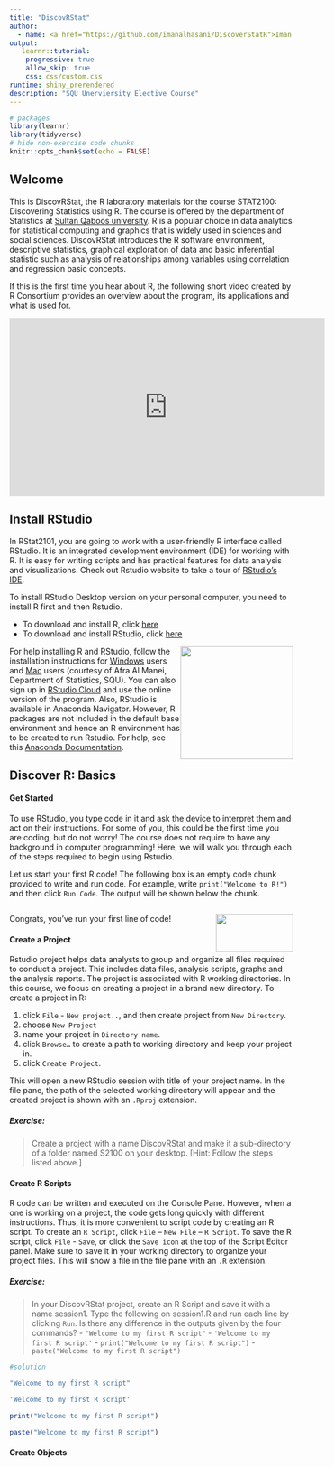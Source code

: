 ```yaml
---
title: "DiscovRStat"
author:
  - name: <a href="https://github.com/imanalhasani/DiscoverStatR">Iman Al Hasani, PhD</a>\newline
output: 
   learnr::tutorial:
    progressive: true
    allow_skip: true
    css: css/custom.css
runtime: shiny_prerendered
description: "SQU Unerviersity Elective Course"
---
```


```r
# packages
library(learnr)
library(tidyverse)
# hide non-exercise code chunks
knitr::opts_chunk$set(echo = FALSE)
```

## Welcome

This is DiscovRStat, the R laboratory materials for the course STAT2100: Discovering Statistics using R. The course is offered by the department of Statistics at <a href="https://www.squ.edu.om" target="_blank">Sultan Qaboos university</a>. R is a popular choice in data analytics for statistical computing and graphics that is widely used in sciences and social sciences. DiscovRStat introduces the R software environment, descriptive statistics, graphical exploration of data and basic inferential statistic such as analysis of relationships among variables using correlation and regression basic concepts.

If this is the first time you hear about R, the following short video created by R Consortium provides an overview about the program, its applications and what is used for.

<center>

<iframe width="560" height="315" src="https://www.youtube.com/embed/XcBLEVknqvY" title="YouTube video player" frameborder="0" allow="accelerometer; autoplay; clipboard-write; encrypted-media; gyroscope; picture-in-picture" allowfullscreen>

</iframe>

</center>

## Install RStudio

In RStat2101, you are going to work with a user-friendly R interface called RStudio. It is an integrated development environment (IDE) for working with R. It is easy for writing scripts and has practical features for data analysis and visualizations. Check out Rstudio website to take a tour of <a href="https://www.rstudio.com/products/RStudio/" target="_blank">RStudio's IDE</a>.

To install RStudio Desktop version on your personal computer, you need to install R first and then Rstudio.

-   To download and install R, click <a href="https://cran.r-project.org/" target="_blank">here</a>
-   To download and install RStudio, click <a href="https://www.rstudio.com/products/rstudio/download/" target="_blank">here</a>

![](images/rstudioWelc.png){style="float: right; width: 200px; height: 200px;  "} For help installing R and RStudio, follow the installation instructions for <a href="https://rpubs.com/ImanAlhasani/RInstallationforWindows" target="_blank">Windows</a> users and <a href="https://rpubs.com/ImanAlhasani/RInstallationforMac" target="_blank">Mac</a> users (courtesy of Afra Al Manei, Department of Statistics, SQU). You can also sign up in <a href="https://rstudio.cloud/" target="_blank">RStudio Cloud</a> and use the online version of the program. Also, RStudio is available in Anaconda Navigator. However, R packages are not included in the default base environment and hence an R environment has to be created to run Rstudio. For help, see this <a href="https://docs.anaconda.com/anaconda/navigator/tutorials/create-r-environment/" target="_blank">Anaconda Documentation</a>.

## Discover R: Basics

#### Get Started

To use RStudio, you type code in it and ask the device to interpret them and act on their instructions. For some of you, this could be the first time you are coding, but do not worry! The course does not require to have any background in computer programming! Here, we will walk you through each of the steps required to begin using Rstudio.

Let us start your first R code! The following box is an empty code chunk provided to write and run code. For example, write `print("Welcome to R!")` and then click `Run Code`. The output will be shown below the chunk.

```r
```

Congrats, you've run your first line of code!![](images/happyR.png){style="float: right;    " width="137" height="67"}

#### Create a Project

Rstudio project helps data analysts to group and organize all files required to conduct a project. This includes data files, analysis scripts, graphs and the analysis reports. The project is associated with R working directories. In this course, we focus on creating a project in a brand new directory. To create a project in R:

1.  click `File` - `New project..`, and then create project from `New Directory`.
2.  choose `New Project`
3.  name your project in `Directory name`.
4.  click `Browse…` to create a path to working directory and keep your project in.
5.  click `Create Project`.

This will open a new RStudio session with title of your project name. In the file pane, the path of the selected working directory will appear and the created project is shown with an `.Rproj` extension.

##### Exercise:

> Create a project with a name DiscovRStat and make it a sub-directory of a folder named S2100 on your desktop. [Hint: Follow the steps listed above.]

#### Create R Scripts

R code can be written and executed on the Console Pane. However, when a one is working on a project, the code gets long quickly with different instructions. Thus, it is more convenient to script code by creating an R script. To create an `R Script`, click `File` -- `New File` -- `R Script`. To save the R script, click `File` - `Save`, or click the `Save icon` at the top of the Script Editor panel. Make sure to save it in your working directory to organize your project files. This will show a file in the file pane with an `.R` extension.

##### Exercise:

> In your DiscovRStat project, create an R Script and save it with a name session1. Type the following on session1.R and run each line by clicking `Run`. Is there any difference in the outputs given by the four commands? - `"Welcome to my first R script"` - `'Welcome to my first R script'` - `print("Welcome to my first R script")` - `paste("Welcome to my first R script")`

```r
#solution

```

```r

"Welcome to my first R script" 

'Welcome to my first R script' 

print("Welcome to my first R script") 

paste("Welcome to my first R script")

```

#### Create Objects
